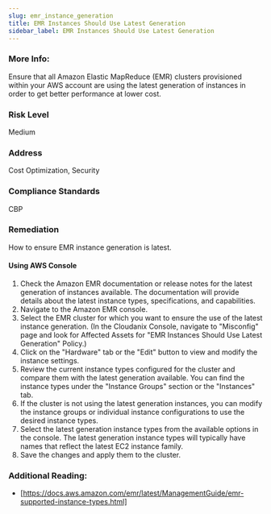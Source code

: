 ```yaml
---
slug: emr_instance_generation
title: EMR Instances Should Use Latest Generation
sidebar_label: EMR Instances Should Use Latest Generation
---
```


### More Info:

Ensure that all Amazon Elastic MapReduce (EMR) clusters provisioned within your AWS account are using the latest generation of instances in order to get better performance at lower cost.

### Risk Level

Medium

### Address

Cost Optimization, Security

### Compliance Standards

CBP

### Remediation

How to ensure EMR instance generation is latest.

#### Using AWS Console

1. Check the Amazon EMR documentation or release notes for the latest generation of instances available. The documentation will provide details about the latest instance types, specifications, and capabilities.
2. Navigate to the Amazon EMR console.
3. Select the EMR cluster for which you want to ensure the use of the latest instance generation.
    (In the Cloudanix Console, navigate to "Misconfig" page and look for Affected Assets for "EMR Instances Should Use Latest Generation" Policy.)
4. Click on the "Hardware" tab or the "Edit" button to view and modify the instance settings.
5. Review the current instance types configured for the cluster and compare them with the latest generation available. You can find the instance types under the "Instance Groups" section or the "Instances" tab.
6. If the cluster is not using the latest generation instances, you can modify the instance groups or individual instance configurations to use the desired instance types.
7. Select the latest generation instance types from the available options in the console. The latest generation instance types will typically have names that reflect the latest EC2 instance family.
8. Save the changes and apply them to the cluster.

### Additional Reading:

- [https://docs.aws.amazon.com/emr/latest/ManagementGuide/emr-supported-instance-types.html]
